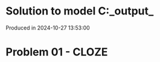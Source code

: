 # Solution to model C:\Users\pedrocruz\Documents\GitHub\pyequa\examples\cloze\_output_

Produced in 2024-10-27 13:53:00

# Problem 01 - CLOZE
